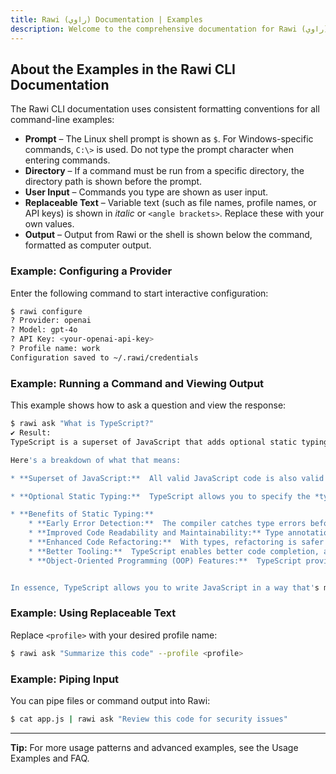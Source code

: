 ```yaml
---
title: Rawi (راوي) Documentation | Examples
description: Welcome to the comprehensive documentation for Rawi (راوي), a developer-friendly AI-powered CLI tool for your terminal.
---
```



<Clarity />

## About the Examples in the Rawi CLI Documentation

The Rawi CLI documentation uses consistent formatting conventions for all command-line examples:

- **Prompt** – The Linux shell prompt is shown as `$`. For Windows-specific commands, `C:\>` is used. Do not type the prompt character when entering commands.
- **Directory** – If a command must be run from a specific directory, the directory path is shown before the prompt.
- **User Input** – Commands you type are shown as user input.
- **Replaceable Text** – Variable text (such as file names, profile names, or API keys) is shown in _italic_ or `<angle brackets>`. Replace these with your own values.
- **Output** – Output from Rawi or the shell is shown below the command, formatted as computer output.

### Example: Configuring a Provider

Enter the following command to start interactive configuration:

```bash
$ rawi configure
? Provider: openai
? Model: gpt-4o
? API Key: <your-openai-api-key>
? Profile name: work
Configuration saved to ~/.rawi/credentials
```

### Example: Running a Command and Viewing Output

This example shows how to ask a question and view the response:

```bash
$ rawi ask "What is TypeScript?"
✔ Result:
TypeScript is a superset of JavaScript that adds optional static typing.  This means it builds on JavaScript, adding features to it but remaining compatible, and its key improvement is the introduction of types.

Here's a breakdown of what that means:

* **Superset of JavaScript:**  All valid JavaScript code is also valid TypeScript code. You can gradually introduce TypeScript into existing JavaScript projects without rewriting everything at once.

* **Optional Static Typing:**  TypeScript allows you to specify the *types* of variables, function parameters, and return values.  This is called "static typing" because the type checking happens at *compile time*, before the code runs in a browser or Node.js.  This is optional; you can still write JavaScript-style code without specifying types, though the benefits of typing are lost.

* **Benefits of Static Typing:**
    * **Early Error Detection:**  The compiler catches type errors before runtime, preventing many bugs that would otherwise only surface during testing or in production.
    * **Improved Code Readability and Maintainability:** Type annotations make code easier to understand and maintain, especially in large projects.  They act as documentation built directly into the code.
    * **Enhanced Code Refactoring:**  With types, refactoring is safer and easier because the compiler can warn you of potential type-related issues.
    * **Better Tooling:**  TypeScript enables better code completion, auto-suggestions, and other features in code editors and IDEs.
    * **Object-Oriented Programming (OOP) Features:**  TypeScript provides support for classes, interfaces, inheritance, and other OOP features commonly found in statically-typed languages.


In essence, TypeScript allows you to write JavaScript in a way that's more robust, maintainable, and easier to collaborate on, especially for larger and more complex projects.  The compiler then translates the TypeScript code into plain JavaScript, which can be run by any JavaScript engine.
```

### Example: Using Replaceable Text

Replace `<profile>` with your desired profile name:

```bash
$ rawi ask "Summarize this code" --profile <profile>
```

### Example: Piping Input

You can pipe files or command output into Rawi:

```bash
$ cat app.js | rawi ask "Review this code for security issues"
```

---

**Tip:** For more usage patterns and advanced examples, see the Usage Examples and FAQ.

